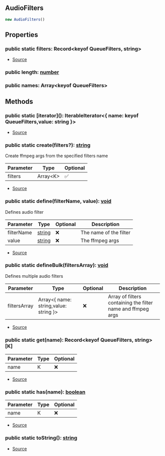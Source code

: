 ## AudioFilters


```typescript
new AudioFilters()
```


## Properties
### public static filters: Record\<keyof QueueFilters, string>
- [Source](https://github.com/Androz2091/discord-player/blob/cb6c009/packages/discord-player/src/utils/AudioFilters.ts#L10)
### public length: [number](https://developer.mozilla.org/en-US/docs/Web/JavaScript/Reference/Global_Objects/Number)

### public names: Array\<keyof QueueFilters>


## Methods
### public static \[iterator](): IterableIterator\<\{ name: keyof QueueFilters,value: string }>
- [Source](https://github.com/Androz2091/discord-player/blob/cb6c009/packages/discord-player/src/utils/AudioFilters.ts#L55)
### public static create(filters?): [string](https://developer.mozilla.org/en-US/docs/Web/JavaScript/Reference/Global_Objects/String)
Create ffmpeg args from the specified filters name



| Parameter | Type | Optional |
| ----------- | ----------- | ----------- |
| filters | Array\<K> | ✅ |


- [Source](https://github.com/Androz2091/discord-player/blob/cb6c009/packages/discord-player/src/utils/AudioFilters.ts#L79)
### public static define(filterName, value): [void](https://developer.mozilla.org/en-US/docs/Web/JavaScript/Reference/Global_Objects/undefined)
Defines audio filter



| Parameter | Type | Optional | Description |
| ----------- | ----------- | ----------- | ----------- |
| filterName | [string](https://developer.mozilla.org/en-US/docs/Web/JavaScript/Reference/Global_Objects/String) | ❌ | The name of the filter |
| value | [string](https://developer.mozilla.org/en-US/docs/Web/JavaScript/Reference/Global_Objects/String) | ❌ | The ffmpeg args |


- [Source](https://github.com/Androz2091/discord-player/blob/cb6c009/packages/discord-player/src/utils/AudioFilters.ts#L92)
### public static defineBulk(filtersArray): [void](https://developer.mozilla.org/en-US/docs/Web/JavaScript/Reference/Global_Objects/undefined)
Defines multiple audio filters



| Parameter | Type | Optional | Description |
| ----------- | ----------- | ----------- | ----------- |
| filtersArray | Array\<\{ name: string,value: string }> | ❌ | Array of filters containing the filter name and ffmpeg args |


- [Source](https://github.com/Androz2091/discord-player/blob/cb6c009/packages/discord-player/src/utils/AudioFilters.ts#L100)
### public static get(name): Record\<keyof QueueFilters, string>\[K]
| Parameter | Type | Optional |
| ----------- | ----------- | ----------- |
| name | K | ❌ |


- [Source](https://github.com/Androz2091/discord-player/blob/cb6c009/packages/discord-player/src/utils/AudioFilters.ts#L47)
### public static has(name): [boolean](https://developer.mozilla.org/en-US/docs/Web/JavaScript/Reference/Global_Objects/Boolean)
| Parameter | Type | Optional |
| ----------- | ----------- | ----------- |
| name | K | ❌ |


- [Source](https://github.com/Androz2091/discord-player/blob/cb6c009/packages/discord-player/src/utils/AudioFilters.ts#L51)
### public static toString(): [string](https://developer.mozilla.org/en-US/docs/Web/JavaScript/Reference/Global_Objects/String)
- [Source](https://github.com/Androz2091/discord-player/blob/cb6c009/packages/discord-player/src/utils/AudioFilters.ts#L70)